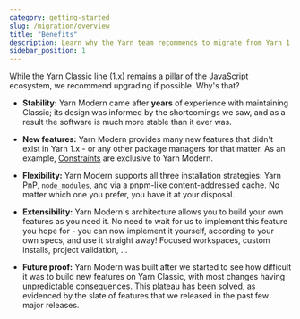 ```yaml
---
category: getting-started
slug: /migration/overview
title: "Benefits"
description: Learn why the Yarn team recommends to migrate from Yarn 1.x to modern releases.
sidebar_position: 1
---
```


While the Yarn Classic line (1.x) remains a pillar of the JavaScript ecosystem, we recommend upgrading if possible. Why's that?

- **Stability:** Yarn Modern came after **years** of experience with maintaining Classic; its design was informed by the shortcomings we saw, and as a result the software is much more stable than it ever was.

- **New features:** Yarn Modern provides many new features that didn't exist in Yarn 1.x - or any other package managers for that matter. As an example, [Constraints](/features/constraints) are exclusive to Yarn Modern.

- **Flexibility:** Yarn Modern supports all three installation strategies: Yarn PnP, `node_modules`, and via a pnpm-like content-addressed cache. No matter which one you prefer, you have it at your disposal.

- **Extensibility:** Yarn Modern's architecture allows you to build your own features as you need it. No need to wait for us to implement this feature you hope for - you can now implement it yourself, according to your own specs, and use it straight away! Focused workspaces, custom installs, project validation, ...

- **Future proof:** Yarn Modern was built after we started to see how difficult it was to build new features on Yarn Classic, with most changes having unpredictable consequences. This plateau has been solved, as evidenced by the slate of features that we released in the past few major releases.
